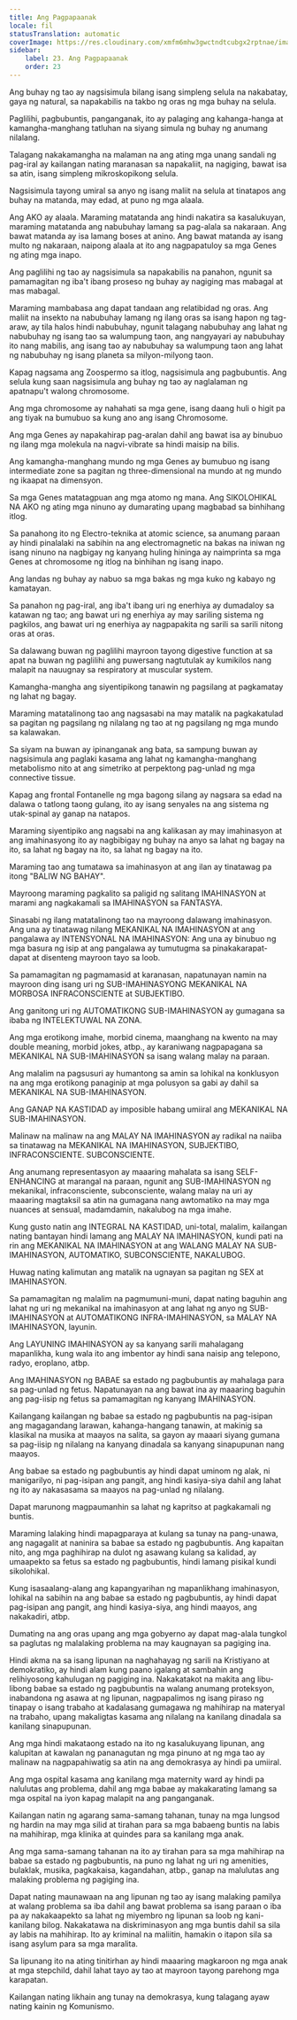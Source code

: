 ```yaml
---
title: Ang Pagpapaanak
locale: fil
statusTranslation: automatic
coverImage: https://res.cloudinary.com/xmfm6mhw3gwctndtcubgx2rptnae/image/upload/v1740337243/small_cover_educacion_fundamental_a051170f1c.webp
sidebar:
    label: 23. Ang Pagpapaanak
    order: 23
---
```

Ang buhay ng tao ay nagsisimula bilang isang simpleng selula na nakabatay, gaya ng natural, sa napakabilis na takbo ng oras ng mga buhay na selula.

Paglilihi, pagbubuntis, panganganak, ito ay palaging ang kahanga-hanga at kamangha-manghang tatluhan na siyang simula ng buhay ng anumang nilalang.

Talagang nakakamangha na malaman na ang ating mga unang sandali ng pag-iral ay kailangan nating maranasan sa napakaliit, na nagiging, bawat isa sa atin, isang simpleng mikroskopikong selula.

Nagsisimula tayong umiral sa anyo ng isang maliit na selula at tinatapos ang buhay na matanda, may edad, at puno ng mga alaala.

Ang AKO ay alaala. Maraming matatanda ang hindi nakatira sa kasalukuyan, maraming matatanda ang nabubuhay lamang sa pag-alala sa nakaraan. Ang bawat matanda ay isa lamang boses at anino. Ang bawat matanda ay isang multo ng nakaraan, naipong alaala at ito ang nagpapatuloy sa mga Genes ng ating mga inapo.

Ang paglilihi ng tao ay nagsisimula sa napakabilis na panahon, ngunit sa pamamagitan ng iba't ibang proseso ng buhay ay nagiging mas mabagal at mas mabagal.

Maraming mambabasa ang dapat tandaan ang relatibidad ng oras. Ang maliit na insekto na nabubuhay lamang ng ilang oras sa isang hapon ng tag-araw, ay tila halos hindi nabubuhay, ngunit talagang nabubuhay ang lahat ng nabubuhay ng isang tao sa walumpung taon, ang nangyayari ay nabubuhay ito nang mabilis, ang isang tao ay nabubuhay sa walumpung taon ang lahat ng nabubuhay ng isang planeta sa milyon-milyong taon.

Kapag nagsama ang Zoospermo sa itlog, nagsisimula ang pagbubuntis. Ang selula kung saan nagsisimula ang buhay ng tao ay naglalaman ng apatnapu't walong chromosome.

Ang mga chromosome ay nahahati sa mga gene, isang daang huli o higit pa ang tiyak na bumubuo sa kung ano ang isang Chromosome.

Ang mga Genes ay napakahirap pag-aralan dahil ang bawat isa ay binubuo ng ilang mga molekula na nagvi-vibrate sa hindi maisip na bilis.

Ang kamangha-manghang mundo ng mga Genes ay bumubuo ng isang intermediate zone sa pagitan ng three-dimensional na mundo at ng mundo ng ikaapat na dimensyon.

Sa mga Genes matatagpuan ang mga atomo ng mana. Ang SIKOLOHIKAL NA AKO ng ating mga ninuno ay dumarating upang magbabad sa binhihang itlog.

Sa panahong ito ng Electro-teknika at atomic science, sa anumang paraan ay hindi pinalalaki na sabihin na ang electromagnetic na bakas na iniwan ng isang ninuno na nagbigay ng kanyang huling hininga ay naimprinta sa mga Genes at chromosome ng itlog na binhihan ng isang inapo.

Ang landas ng buhay ay nabuo sa mga bakas ng mga kuko ng kabayo ng kamatayan.

Sa panahon ng pag-iral, ang iba't ibang uri ng enerhiya ay dumadaloy sa katawan ng tao; ang bawat uri ng enerhiya ay may sariling sistema ng pagkilos, ang bawat uri ng enerhiya ay nagpapakita ng sarili sa sarili nitong oras at oras.

Sa dalawang buwan ng paglilihi mayroon tayong digestive function at sa apat na buwan ng paglilihi ang puwersang nagtutulak ay kumikilos nang malapit na nauugnay sa respiratory at muscular system.

Kamangha-mangha ang siyentipikong tanawin ng pagsilang at pagkamatay ng lahat ng bagay.

Maraming matatalinong tao ang nagsasabi na may matalik na pagkakatulad sa pagitan ng pagsilang ng nilalang ng tao at ng pagsilang ng mga mundo sa kalawakan.

Sa siyam na buwan ay ipinanganak ang bata, sa sampung buwan ay nagsisimula ang paglaki kasama ang lahat ng kamangha-manghang metabolismo nito at ang simetriko at perpektong pag-unlad ng mga connective tissue.

Kapag ang frontal Fontanelle ng mga bagong silang ay nagsara sa edad na dalawa o tatlong taong gulang, ito ay isang senyales na ang sistema ng utak-spinal ay ganap na natapos.

Maraming siyentipiko ang nagsabi na ang kalikasan ay may imahinasyon at ang imahinasyong ito ay nagbibigay ng buhay na anyo sa lahat ng bagay na ito, sa lahat ng bagay na ito, sa lahat ng bagay na ito.

Maraming tao ang tumatawa sa imahinasyon at ang ilan ay tinatawag pa itong "BALIW NG BAHAY".

Mayroong maraming pagkalito sa paligid ng salitang IMAHINASYON at marami ang nagkakamali sa IMAHINASYON sa FANTASYA.

Sinasabi ng ilang matatalinong tao na mayroong dalawang imahinasyon. Ang una ay tinatawag nilang MEKANIKAL NA IMAHINASYON at ang pangalawa ay INTENSYONAL NA IMAHINASYON: Ang una ay binubuo ng mga basura ng isip at ang pangalawa ay tumutugma sa pinakakarapat-dapat at disenteng mayroon tayo sa loob.

Sa pamamagitan ng pagmamasid at karanasan, napatunayan namin na mayroon ding isang uri ng SUB-IMAHINASYONG MEKANIKAL NA MORBOSA INFRACONSCIENTE at SUBJEKTIBO.

Ang ganitong uri ng AUTOMATIKONG SUB-IMAHINASYON ay gumagana sa ibaba ng INTELEKTUWAL NA ZONA.

Ang mga erotikong imahe, morbid cinema, maanghang na kwento na may double meaning, morbid jokes, atbp., ay karaniwang nagpapagana sa MEKANIKAL NA SUB-IMAHINASYON sa isang walang malay na paraan.

Ang malalim na pagsusuri ay humantong sa amin sa lohikal na konklusyon na ang mga erotikong panaginip at mga polusyon sa gabi ay dahil sa MEKANIKAL NA SUB-IMAHINASYON.

Ang GANAP NA KASTIDAD ay imposible habang umiiral ang MEKANIKAL NA SUB-IMAHINASYON.

Malinaw na malinaw na ang MALAY NA IMAHINASYON ay radikal na naiiba sa tinatawag na MEKANIKAL NA IMAHINASYON, SUBJEKTIBO, INFRACONSCIENTE. SUBCONSCIENTE.

Ang anumang representasyon ay maaaring mahalata sa isang SELF-ENHANCING at marangal na paraan, ngunit ang SUB-IMAHINASYON ng mekanikal, infraconsciente, subconsciente, walang malay na uri ay maaaring magtaksil sa atin na gumagana nang awtomatiko na may mga nuances at sensual, madamdamin, nakalubog na mga imahe.

Kung gusto natin ang INTEGRAL NA KASTIDAD, uni-total, malalim, kailangan nating bantayan hindi lamang ang MALAY NA IMAHINASYON, kundi pati na rin ang MEKANIKAL NA IMAHINASYON at ang WALANG MALAY NA SUB-IMAHINASYON, AUTOMATIKO, SUBCONSCIENTE, NAKALUBOG.

Huwag nating kalimutan ang matalik na ugnayan sa pagitan ng SEX at IMAHINASYON.

Sa pamamagitan ng malalim na pagmumuni-muni, dapat nating baguhin ang lahat ng uri ng mekanikal na imahinasyon at ang lahat ng anyo ng SUB-IMAHINASYON at AUTOMATIKONG INFRA-IMAHINASYON, sa MALAY NA IMAHINASYON, layunin.

Ang LAYUNING IMAHINASYON ay sa kanyang sarili mahalagang mapanlikha, kung wala ito ang imbentor ay hindi sana naisip ang telepono, radyo, eroplano, atbp.

Ang IMAHINASYON ng BABAE sa estado ng pagbubuntis ay mahalaga para sa pag-unlad ng fetus. Napatunayan na ang bawat ina ay maaaring baguhin ang pag-iisip ng fetus sa pamamagitan ng kanyang IMAHINASYON.

Kailangang kailangan ng babae sa estado ng pagbubuntis na pag-isipan ang magagandang larawan, kahanga-hangang tanawin, at makinig sa klasikal na musika at maayos na salita, sa gayon ay maaari siyang gumana sa pag-iisip ng nilalang na kanyang dinadala sa kanyang sinapupunan nang maayos.

Ang babae sa estado ng pagbubuntis ay hindi dapat uminom ng alak, ni manigarilyo, ni pag-isipan ang pangit, ang hindi kasiya-siya dahil ang lahat ng ito ay nakasasama sa maayos na pag-unlad ng nilalang.

Dapat marunong magpaumanhin sa lahat ng kapritso at pagkakamali ng buntis.

Maraming lalaking hindi mapagparaya at kulang sa tunay na pang-unawa, ang nagagalit at naninira sa babae sa estado ng pagbubuntis. Ang kapaitan nito, ang mga paghihirap na dulot ng asawang kulang sa kalidad, ay umaapekto sa fetus sa estado ng pagbubuntis, hindi lamang pisikal kundi sikolohikal.

Kung isasaalang-alang ang kapangyarihan ng mapanlikhang imahinasyon, lohikal na sabihin na ang babae sa estado ng pagbubuntis, ay hindi dapat pag-isipan ang pangit, ang hindi kasiya-siya, ang hindi maayos, ang nakakadiri, atbp.

Dumating na ang oras upang ang mga gobyerno ay dapat mag-alala tungkol sa paglutas ng malalaking problema na may kaugnayan sa pagiging ina.

Hindi akma na sa isang lipunan na naghahayag ng sarili na Kristiyano at demokratiko, ay hindi alam kung paano igalang at sambahin ang relihiyosong kahulugan ng pagiging ina. Nakakatakot na makita ang libu-libong babae sa estado ng pagbubuntis na walang anumang proteksyon, inabandona ng asawa at ng lipunan, nagpapalimos ng isang piraso ng tinapay o isang trabaho at kadalasang gumagawa ng mahihirap na materyal na trabaho, upang makaligtas kasama ang nilalang na kanilang dinadala sa kanilang sinapupunan.

Ang mga hindi makataong estado na ito ng kasalukuyang lipunan, ang kalupitan at kawalan ng pananagutan ng mga pinuno at ng mga tao ay malinaw na nagpapahiwatig sa atin na ang demokrasya ay hindi pa umiiral.

Ang mga ospital kasama ang kanilang mga maternity ward ay hindi pa nalulutas ang problema, dahil ang mga babae ay makakarating lamang sa mga ospital na iyon kapag malapit na ang panganganak.

Kailangan natin ng agarang sama-samang tahanan, tunay na mga lungsod ng hardin na may mga silid at tirahan para sa mga babaeng buntis na labis na mahihirap, mga klinika at quindes para sa kanilang mga anak.

Ang mga sama-samang tahanan na ito ay tirahan para sa mga mahihirap na babae sa estado ng pagbubuntis, na puno ng lahat ng uri ng amenities, bulaklak, musika, pagkakaisa, kagandahan, atbp., ganap na malulutas ang malaking problema ng pagiging ina.

Dapat nating maunawaan na ang lipunan ng tao ay isang malaking pamilya at walang problema sa iba dahil ang bawat problema sa isang paraan o iba pa ay nakakaapekto sa lahat ng miyembro ng lipunan sa loob ng kani-kanilang bilog. Nakakatawa na diskriminasyon ang mga buntis dahil sa sila ay labis na mahihirap. Ito ay kriminal na maliitin, hamakin o itapon sila sa isang asylum para sa mga maralita.

Sa lipunang ito na ating tinitirhan ay hindi maaaring magkaroon ng mga anak at mga stepchild, dahil lahat tayo ay tao at mayroon tayong parehong mga karapatan.

Kailangan nating likhain ang tunay na demokrasya, kung talagang ayaw nating kainin ng Komunismo.

